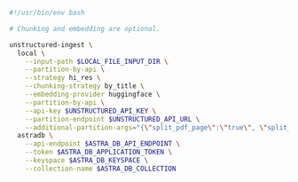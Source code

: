 ```bash CLI
#!/usr/bin/env bash

# Chunking and embedding are optional.

unstructured-ingest \
  local \
    --input-path $LOCAL_FILE_INPUT_DIR \
    --partition-by-api \
    --strategy hi_res \
    --chunking-strategy by_title \
    --embedding-provider huggingface \
    --partition-by-api \
    --api-key $UNSTRUCTURED_API_KEY \
    --partition-endpoint $UNSTRUCTURED_API_URL \
    --additional-partition-args="{\"split_pdf_page\":\"true\", \"split_pdf_allow_failed\":\"true\", \"split_pdf_concurrency_level\": 15}" \
  astradb \
    --api-endpoint $ASTRA_DB_API_ENDPOINT \
    --token $ASTRA_DB_APPLICATION_TOKEN \
    --keyspace $ASTRA_DB_KEYSPACE \
    --collection-name $ASTRA_DB_COLLECTION
